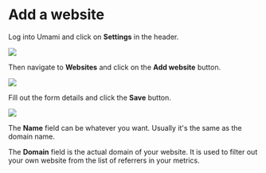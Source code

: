 # Add a website

Log into Umami and click on **Settings** in the header.

<img src="/images/v2/navbar-settings.png" />

Then navigate to **Websites** and click on the **Add website** button.

<img src="/images/v2/website-add.png" />

Fill out the form details and click the **Save** button.

<img src="/images/v2/website-add-form.png" />

The **Name** field can be whatever you want. Usually it's the same as the domain name.

The **Domain** field is the actual domain of your website. It is used to filter out your own website
from the list of referrers in your metrics.
